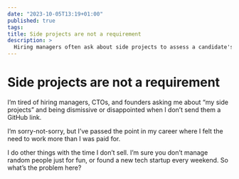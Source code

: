 ```yaml
---
date: "2023-10-05T13:19+01:00"
published: true
tags:
title: Side projects are not a requirement
description: >
  Hiring managers often ask about side projects to assess a candidate's passion for their work, skills, and ability to work independently. The author argues that candidates should not be penalized for not having them.
---
```

# Side projects are not a requirement
I’m tired of hiring managers, CTOs, and founders asking me about “my side projects” and being dismissive or disappointed when I don’t send them a GitHub link.

I’m sorry-not-sorry, but I’ve passed the point in my career where I felt the need to work more than I was paid for.

I do other things with the time I don’t sell. I’m sure you don’t manage random people just for fun, or found a new tech startup every weekend. So what’s the problem here?